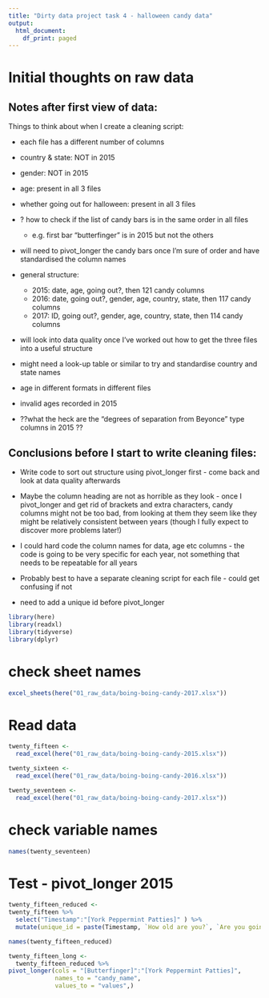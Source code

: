 ```yaml
---
title: "Dirty data project task 4 - halloween candy data"
output:
  html_document:
    df_print: paged
---
```


# Initial thoughts on raw data

## Notes after first view of data:

Things to think about when I create a cleaning script:

* each file has a different number of columns

* country &  state: NOT in  2015

* gender: NOT in 2015

* age: present in all 3 files

* whether going out for halloween: present in all 3 files

* ? how to check if the list of candy bars is in the same order in all files

  * e.g. first bar "butterfinger" is in 2015 but not the others
  
* will need to pivot_longer the candy bars once I'm sure of order and have standardised the column names

* general structure:

  * 2015: date, age, going out?, then 121 candy columns
  * 2016: date, going out?, gender, age, country, state, then 117 candy columns
  * 2017: ID, going out?, gender, age, country, state, then 114 candy columns
  
* will look into data quality once I've worked out how to get the three files into a useful structure

*  might need a look-up table or similar to try and standardise country and state names

* age in different formats in different files

* invalid ages recorded in 2015

* ??what the heck are the "degrees of separation from Beyonce" type columns in 2015 ??


## Conclusions before I start to write cleaning files:

* Write code to sort out structure using pivot_longer first - come back and look at data quality afterwards

* Maybe the column heading are not as horrible as they look - once I pivot_longer and get rid of brackets and extra characters, candy columns might not be too bad, from looking at them they seem like they might be relatively consistent between years (though I fully expect to discover more problems later!)

* I could hard code the column names for data, age etc columns - the code is going to be very specific for each year, not something that needs to be repeatable for all years

* Probably best to have a separate cleaning script for each file - could get confusing if not

* need to add a unique id before pivot_longer



```r
library(here)
library(readxl)
library(tidyverse)
library(dplyr)
```

# check sheet names
```r
excel_sheets(here("01_raw_data/boing-boing-candy-2017.xlsx"))
```

# Read data
```r
twenty_fifteen <-
  read_excel(here("01_raw_data/boing-boing-candy-2015.xlsx"))
```

```r
twenty_sixteen <-
  read_excel(here("01_raw_data/boing-boing-candy-2016.xlsx"))
```

```r
twenty_seventeen <-
  read_excel(here("01_raw_data/boing-boing-candy-2017.xlsx"))
```

# check variable names
```r
names(twenty_seventeen)

```



# Test - pivot_longer 2015
```r
twenty_fifteen_reduced <-
twenty_fifteen %>% 
  select("Timestamp":"[York Peppermint Patties]" ) %>% 
  mutate(unique_id = paste(Timestamp, `How old are you?`, `Are you going actually going trick or treating yourself?`, sep = "_" ))

names(twenty_fifteen_reduced)

twenty_fifteen_long <- 
  twenty_fifteen_reduced %>% 
pivot_longer(cols = "[Butterfinger]":"[York Peppermint Patties]",
             names_to = "candy_name",
             values_to = "values",)
```

